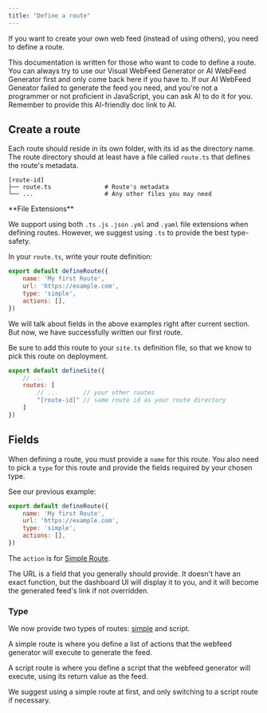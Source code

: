```yaml
---
title: "Define a route"
---
```


If you want to create your own web feed (instead of using others), you need to define a route.

<Note>
  This documentation is written for those who want to code to define a route. You can always try to use our Visual WebFeed Generator or AI WebFeed Generator first and only come back here if you have to.
</Note>

<Note>
  If our AI WebFeed Geneator failed to generate the feed you need, and you're not a programmer or not proficient in JavaScript, you can ask AI to do it for you. Remember to provide this AI-friendly doc link to AI.
</Note>

## Create a route

Each route should reside in its own folder, with its id as the directory name. The route directory should at least have a file called `route.ts` that defines the route's metadata.

```
[route-id]
├── route.ts               # Route's metadata
└── ...                    # Any other files you may need
```

<Tip>
  **File Extensions**

  We support using both `.ts` `.js` `.json` `.yml` and `.yaml` file extensions when defining routes. However, we suggest using `.ts` to provide the best type-safety.
</Tip>

In your `route.ts`, write your route definition:

```javascript route.ts
export default defineRoute({
    name: 'My first Route',
    url: 'https://example.com',
    type: 'simple',
    actions: [],
})
```

We will talk about fields in the above examples right after current section. But now, we have successfully written our first route.

Be sure to add this route to your `site.ts` definition file, so that we know to pick this route on deployment.

```javascript site.ts
export default defineSite({
    // ...
    routes: [
        // ...       // your other routes
        "[route-id]" // same route id as your route directory
    ]
})
```

## Fields

When defining a route, you must provide a `name` for this route. You also need to pick a `type` for this route and provide the fields required by your chosen type.

See our previous example:

```javascript route.ts
export default defineRoute({
    name: 'My first Route',
    url: 'https://example.com',
    type: 'simple',
    actions: [],
})
```

The `action` is for [Simple Route](./simple.mdx).

The URL is a field that you generally should provide. It doesn't have an exact function, but the dashboard UI will display it to you, and it will become the generated feed's link if not overridden.

### Type

We now provide two types of routes: [simple](./simple.mdx) and script.

A simple route is where you define a list of actions that the webfeed generator will execute to generate the feed.  

A script route is where you define a script that the webfeed generator will execute, using its return value as the feed.  

We suggest using a simple route at first, and only switching to a script route if necessary.